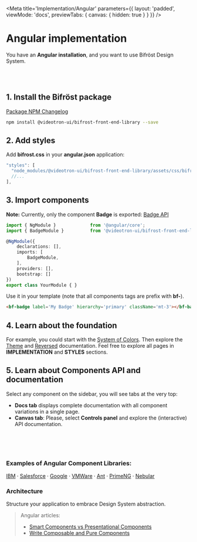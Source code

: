 

<Meta
    title='Implementation/Angular'
    parameters={{
        layout: 'padded',
        viewMode: 'docs',
        previewTabs: { canvas: { hidden: true } }
    }}
/>

# Angular implementation
You have an **Angular installation**, and you want to use Bifröst Design System.

<br/><br/>


## 1. Install the Bifröst package
[Package NPM Changelog](https://bifrost-front-end-library-vui.vercel.app/?path=/docs/changelog--page)
```bash
npm install @videotron-ui/bifrost-front-end-library --save
```


## 2. Add styles
Add **bifrost.css** in your **angular.json** application:
```ts
"styles": [
  "node_modules/@videotron-ui/bifrost-front-end-library/assets/css/bifrost.css",
  //...
],
```


## 3. Import components
**Note:** Currently, only the component **Badge** is exported:
[Badge API](https://bifrost-front-end-library-vui.vercel.app/?path=/story/components-badge--angular)
```ts
import { NgModule }             from '@angular/core';
import { BadgeModule }          from '@videotron-ui/bifrost-front-end-library';

@NgModule({
    declarations: [],
    imports: [
        BadgeModule,
    ],
    providers: [],
    bootstrap: []
})
export class YourModule { }
```

Use it in your template (note that all components tags are prefix with **bf-**).
```html
<bf-badge label='My Badge' hierarchy='primary' className='mt-3'></bf-badge>
```



## 4. Learn about the foundation
For example, you could start with the [System of Colors](https://bifrost-front-end-library-vui.vercel.app/?path=/docs/styles-colors--page). Then explore the [Theme](https://bifrost-front-end-library-vui.vercel.app/?path=/docs/implementation-theme--page) and [Reversed](https://bifrost-front-end-library-vui.vercel.app/?path=/docs/implementation-reversed-highlight--page) documentation.
Feel free to explore all pages in **IMPLEMENTATION** and **STYLES** sections.



## 5. Learn about Components API and documentation
Select any component on the sidebar, you will see tabs at the very top:
- **Docs tab** displays complete documentation with all component variations in a single page.
- **Canvas tab**: Please, select **Controls panel** and explore the (interactive) API documentation.



<br/><br/><br/>

### Examples of Angular Component Libraries:
[IBM](https://angular.carbondesignsystem.com/?path=/story/components-skeleton--skeleton-placeholder)
· [Salesforce](http://ng-lightning.github.io/ng-lightning/#/get-started)
· [Google](https://material.angular.io/)
· [VMWare](https://clarity.design/documentation/get-started)
· [Ant](https://ng.ant.design/docs/introduce/en)
· [PrimeNG]( https://www.primefaces.org/primeng/)
· [Nebular](https://akveo.github.io/nebular/)


### Architecture
Structure your application to embrace Design System abstraction.
> Angular articles:
> - [Smart Components vs Presentational Components](https://blog.angular-university.io/angular-2-smart-components-vs-presentation-components-whats-the-difference-when-to-use-each-and-why/)
> - [Write Composable and Pure Components](https://medium.com/@jtomaszewski/how-to-write-good-composable-and-pure-components-in-angular-2-1756945c0f5b)
